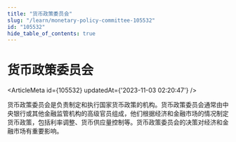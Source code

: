 ```yaml
---
title: "货币政策委员会"
slug: "/learn/monetary-policy-committee-105532"
id: "105532"
hide_table_of_contents: true
---
```



# 货币政策委员会

<ArticleMeta id={105532} updatedAt={'2023-11-03 02:20:47'} />
<div className='border-solid border-b border-t-0 my-4 border-[var(--ifm-color-gray-300)]' />

货币政策委员会是负责制定和执行国家货币政策的机构。货币政策委员会通常由中央银行或其他金融监管机构的高级官员组成，他们根据经济和金融市场的情况制定货币政策，包括利率调整、货币供应量控制等。货币政策委员会的决策对经济和金融市场有重要影响。
